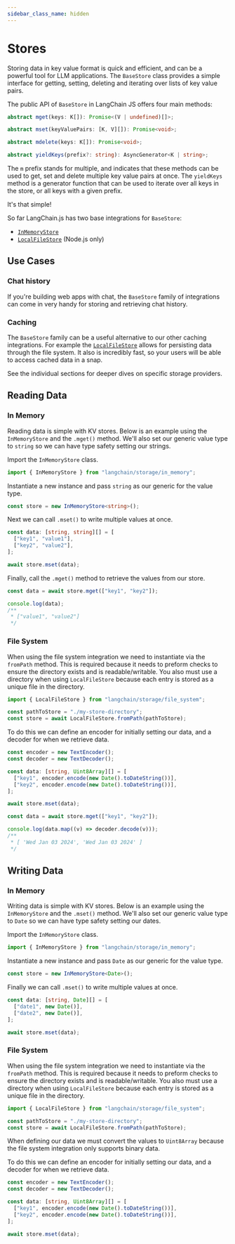 ```yaml
---
sidebar_class_name: hidden
---
```


# Stores

Storing data in key value format is quick and efficient, and can be a powerful tool for LLM applications. The `BaseStore` class provides a simple interface for getting, setting, deleting and iterating over lists of key value pairs.

The public API of `BaseStore` in LangChain JS offers four main methods:

```typescript
abstract mget(keys: K[]): Promise<(V | undefined)[]>;

abstract mset(keyValuePairs: [K, V][]): Promise<void>;

abstract mdelete(keys: K[]): Promise<void>;

abstract yieldKeys(prefix?: string): AsyncGenerator<K | string>;
```

The `m` prefix stands for multiple, and indicates that these methods can be used to get, set and delete multiple key value pairs at once.
The `yieldKeys` method is a generator function that can be used to iterate over all keys in the store, or all keys with a given prefix.

It's that simple!

So far LangChain.js has two base integrations for `BaseStore`:

- [`InMemoryStore`](/docs/integrations/storage/in_memory)
- [`LocalFileStore`](/docs/integrations/storage/file_system) (Node.js only)

## Use Cases

### Chat history

If you're building web apps with chat, the `BaseStore` family of integrations can come in very handy for storing and retrieving chat history.

### Caching

The `BaseStore` family can be a useful alternative to our other caching integrations.
For example the [`LocalFileStore`](/docs/integrations/storage/file_system) allows for persisting data through the file system. It also is incredibly fast, so your users will be able to access cached data in a snap.

See the individual sections for deeper dives on specific storage providers.


## Reading Data

### In Memory

Reading data is simple with KV stores. Below is an example using the `InMemoryStore` and the `.mget()` method.
We'll also set our generic value type to `string` so we can have type safety setting our strings.

Import the `InMemoryStore` class.

```typescript
import { InMemoryStore } from "langchain/storage/in_memory";
```

Instantiate a new instance and pass `string` as our generic for the value type.

```typescript
const store = new InMemoryStore<string>();
```

Next we can call `.mset()` to write multiple values at once.

```typescript
const data: [string, string][] = [
  ["key1", "value1"],
  ["key2", "value2"],
];

await store.mset(data);
```

Finally, call the `.mget()` method to retrieve the values from our store.

```typescript
const data = await store.mget(["key1", "key2"]);

console.log(data);
/**
 * ["value1", "value2"]
 */
```

### File System

When using the file system integration we need to instantiate via the `fromPath` method. This is required because it needs to preform checks to ensure the directory exists and is readable/writable.
You also must use a directory when using `LocalFileStore` because each entry is stored as a unique file in the directory.

```typescript
import { LocalFileStore } from "langchain/storage/file_system";
```

```typescript
const pathToStore = "./my-store-directory";
const store = await LocalFileStore.fromPath(pathToStore);
```

To do this we can define an encoder for initially setting our data, and a decoder for when we retrieve data.

```typescript
const encoder = new TextEncoder();
const decoder = new TextDecoder();
```

```typescript
const data: [string, Uint8Array][] = [
  ["key1", encoder.encode(new Date().toDateString())],
  ["key2", encoder.encode(new Date().toDateString())],
];

await store.mset(data);
```

```typescript
const data = await store.mget(["key1", "key2"]);

console.log(data.map((v) => decoder.decode(v)));
/**
 * [ 'Wed Jan 03 2024', 'Wed Jan 03 2024' ]
 */
```

## Writing Data

### In Memory

Writing data is simple with KV stores. Below is an example using the `InMemoryStore` and the `.mset()` method.
We'll also set our generic value type to `Date` so we can have type safety setting our dates.

Import the `InMemoryStore` class.

```typescript
import { InMemoryStore } from "langchain/storage/in_memory";
```

Instantiate a new instance and pass `Date` as our generic for the value type.

```typescript
const store = new InMemoryStore<Date>();
```

Finally we can call `.mset()` to write multiple values at once.

```typescript
const data: [string, Date][] = [
  ["date1", new Date()],
  ["date2", new Date()],
];

await store.mset(data);
```

### File System

When using the file system integration we need to instantiate via the `fromPath` method. This is required because it needs to preform checks to ensure the directory exists and is readable/writable.
You also must use a directory when using `LocalFileStore` because each entry is stored as a unique file in the directory.

```typescript
import { LocalFileStore } from "langchain/storage/file_system";
```

```typescript
const pathToStore = "./my-store-directory";
const store = await LocalFileStore.fromPath(pathToStore);
```

When defining our data we must convert the values to `Uint8Array` because the file system integration only supports binary data.

To do this we can define an encoder for initially setting our data, and a decoder for when we retrieve data.

```typescript
const encoder = new TextEncoder();
const decoder = new TextDecoder();
```

```typescript
const data: [string, Uint8Array][] = [
  ["key1", encoder.encode(new Date().toDateString())],
  ["key2", encoder.encode(new Date().toDateString())],
];

await store.mset(data);
```

